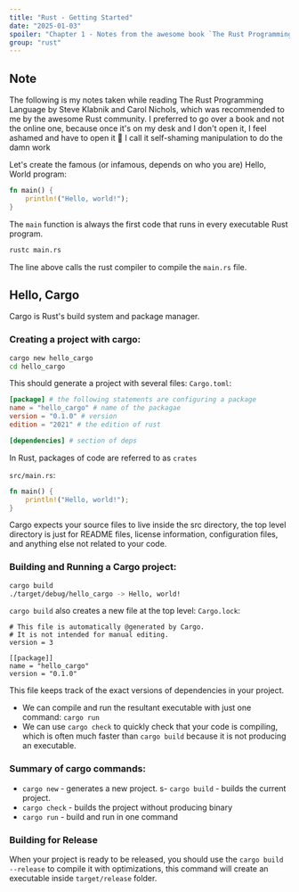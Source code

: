```yaml
---
title: "Rust - Getting Started"
date: "2025-01-03"
spoiler: "Chapter 1 - Notes from the awesome book `The Rust Programming Language by Steve Klabnik and Carol Nichols`"
group: "rust"
---
```


## Note

The following is my notes taken while reading The Rust Programming Language by Steve Klabnik and Carol Nichols, which was recommended to me by the awesome Rust community. I preferred to go over a book and not the online one, because once it's on my desk and I don't open it, I feel ashamed and have to open it 🥲
I call it self-shaming manipulation to do the damn work

Let's create the famous (or infamous, depends on who you are) Hello, World program:

```rust
fn main() {
    println!("Hello, world!");
}
```

The `main` function is always the first code that runs in every executable Rust program.

```bash
rustc main.rs
```

The line above calls the rust compiler to compile the `main.rs` file.

## Hello, Cargo

Cargo is Rust's build system and package manager.

### Creating a project with cargo:

```zsh
cargo new hello_cargo
cd hello_cargo
```

This should generate a project with several files:
`Cargo.toml`:

```toml
[package] # the following statements are configuring a package
name = "hello_cargo" # name of the packagae
version = "0.1.0" # version
edition = "2021" # the edition of rust

[dependencies] # section of deps
```

In Rust, packages of code are referred to as `crates`

`src/main.rs`:

```rust
fn main() {
    println!("Hello, world!");
}
```

Cargo expects your source files to live inside the src directory, the top level directory is just for README files, license information, configuration files, and anything else not related to your code.

### Building and Running a Cargo project:

```zsh
cargo build
./target/debug/hello_cargo -> Hello, world!
```

`cargo build` also creates a new file at the top level:
`Cargo.lock`:

```plaintext
# This file is automatically @generated by Cargo.
# It is not intended for manual editing.
version = 3

[[package]]
name = "hello_cargo"
version = "0.1.0"

```

This file keeps track of the exact versions of dependencies in your project.

- We can compile and run the resultant executable with just one command:
  `cargo run`
- We can use `cargo check` to quickly check that your code is compiling, which is often much faster than `cargo build` because it is not producing an executable.

### Summary of cargo commands:

- `cargo new` - generates a new project.
  s- `cargo build` - builds the current project.
- `cargo check` - builds the project without producing binary
- `cargo run` - build and run in one command

### Building for Release

When your project is ready to be released, you should use the `cargo build --release` to compile it with optimizations, this command will create an executable inside `target/release` folder.

